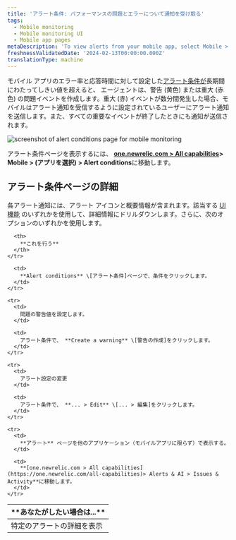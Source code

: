 ```yaml
---
title: 'アラート条件: パフォーマンスの問題とエラーについて通知を受け取る'
tags:
  - Mobile monitoring
  - Mobile monitoring UI
  - Mobile app pages
metaDescription: 'To view alerts from your mobile app, select Mobile > (select an app) > App > Alerts.'
freshnessValidatedDate: '2024-02-13T00:00:00.000Z'
translationType: machine
---
```



モバイル アプリのエラー率と応答時間に対して設定した[アラート条件が](/docs/mobile-apps/alert-settings)長期間にわたってしきい値を超えると、 <InlinePopover type="mobile"/>エージェントは、警告 (黄色) または重大 (赤色) の問題イベントを作成します。重大 (赤) イベントが数分間発生した場合、モバイルはアラート通知を受信するように設定されているユーザーにアラート通知を送信します。また、すべての重要なイベントが終了したときにも通知が送信されます。

<img
  title="alert conditions page "
  alt="screenshot of alert conditions page for mobile monitoring"
  src={mobileAlertConditionsPage}
/>

アラート条件ページを表示するには、 **[one.newrelic.com > All capabilities](https://one.newrelic.com/all-capabilities)> Mobile > (アプリを選択) > Alert conditions**に移動します。

## アラート条件ページの詳細

各アラート通知には、アラート アイコンと概要情報が含まれます。該当する [UI 機能](/docs/new-relic-solutions/new-relic-one/introduction-new-relic-platform) のいずれかを使用して、詳細情報にドリルダウンします。さらに、次のオプションのいずれかを使用します。

<table>
  <thead>
    <tr>
      <th width={200}>
        **あなたがしたい場合は...**
      </th>

      <th>
        **これを行う**
      </th>
    </tr>
  </thead>

  <tbody>
    <tr>
      <td>
        特定のアラートの詳細を表示
      </td>

      <td>
        **Alert conditions** \[アラート条件]ページで、条件をクリックします。
      </td>
    </tr>

    <tr>
      <td>
        問題の警告値を設定します。
      </td>

      <td>
        アラート条件で、 **Create a warning** \[警告の作成]をクリックします。
      </td>
    </tr>

    <tr>
      <td>
        アラート設定の変更
      </td>

      <td>
        アラート条件で、 **... > Edit** \[... > 編集]をクリックします。
      </td>
    </tr>

    <tr>
      <td>
        **アラート** ページを他のアプリケーション（モバイルアプリに限らず）で表示する。
      </td>

      <td>
        **[one.newrelic.com > All capabilities](https://one.newrelic.com/all-capabilities)> Alerts & AI > Issues & Activity**に移動します。
      </td>
    </tr>
  </tbody>
</table>